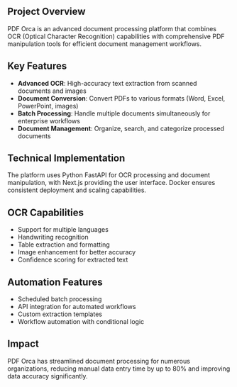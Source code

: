 ## Project Overview

PDF Orca is an advanced document processing platform that combines OCR (Optical Character Recognition) capabilities with comprehensive PDF manipulation tools for efficient document management workflows.

## Key Features

- **Advanced OCR**: High-accuracy text extraction from scanned documents and images
- **Document Conversion**: Convert PDFs to various formats (Word, Excel, PowerPoint, images)
- **Batch Processing**: Handle multiple documents simultaneously for enterprise workflows
- **Document Management**: Organize, search, and categorize processed documents

## Technical Implementation

The platform uses Python FastAPI for OCR processing and document manipulation, with Next.js providing the user interface. Docker ensures consistent deployment and scaling capabilities.

## OCR Capabilities

- Support for multiple languages
- Handwriting recognition
- Table extraction and formatting
- Image enhancement for better accuracy
- Confidence scoring for extracted text

## Automation Features

- Scheduled batch processing
- API integration for automated workflows
- Custom extraction templates
- Workflow automation with conditional logic

## Impact

PDF Orca has streamlined document processing for numerous organizations, reducing manual data entry time by up to 80% and improving data accuracy significantly.
